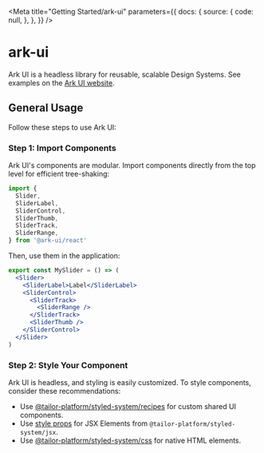
<Meta
  title="Getting Started/ark-ui"
  parameters={{
    docs: {
      source: {
        code: null,
      },
    },
  }}
/>

# ark-ui

Ark UI is a headless library for reusable, scalable Design Systems. See examples on the [Ark UI website](https://ark-ui.com).

## General Usage

Follow these steps to use Ark UI:

### Step 1: Import Components

Ark UI's components are modular. Import components directly from the top level for efficient tree-shaking:

```jsx
import {
  Slider,
  SliderLabel,
  SliderControl,
  SliderThumb,
  SliderTrack,
  SliderRange,
} from '@ark-ui/react'
```

Then, use them in the application:

```jsx
export const MySlider = () => (
  <Slider>
    <SliderLabel>Label</SliderLabel>
    <SliderControl>
      <SliderTrack>
        <SliderRange />
      </SliderTrack>
      <SliderThumb />
    </SliderControl>
  </Slider>
)
```

### Step 2: Style Your Component

Ark UI is headless, and styling is easily customized. To style components, consider these recommendations:

* Use [@tailor-platform/styled-system/recipes](/docs/getting-started-design-systems-styled-system--docs#tailor-platformstyled-systemrecipes) for custom shared UI components.
* Use [style props](https://panda-css.com/docs/concepts/style-props) for JSX Elements from `@tailor-platform/styled-system/jsx`.
* Use [@tailor-platform/styled-system/css](/docs/getting-started-design-systems-styled-system--docs#tailor-platformstyled-systemcss) for native HTML elements.
